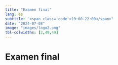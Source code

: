 ```yaml
---
title: "Examen final"
lang: es
subtitle: "<span class='code'>19:00-22:00</span>"
date: "2024-07-08"
image: "images/logo2.png"
tbl-colwidths: [2,49,49]
---
```


# Examen final